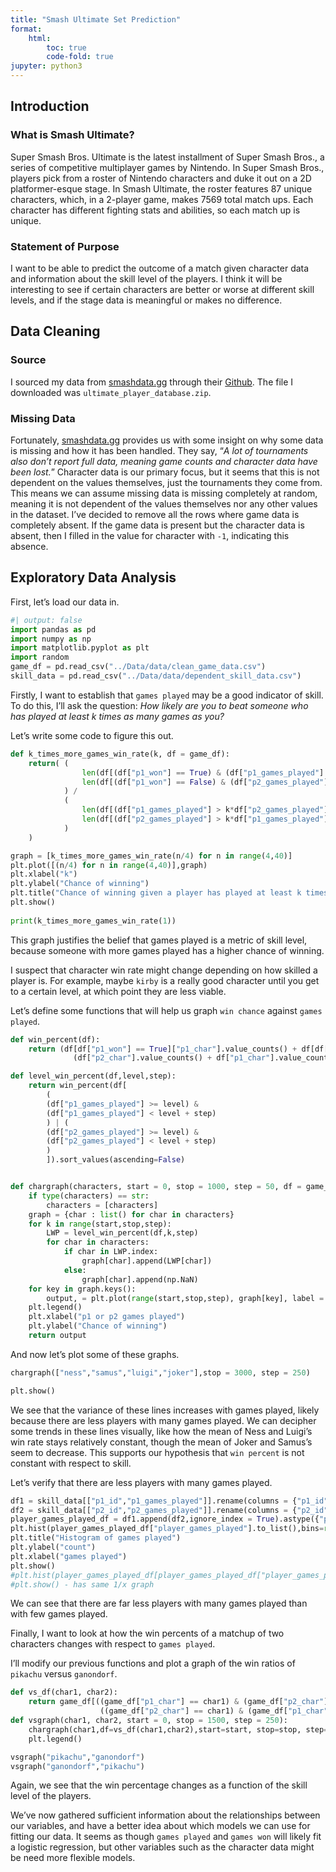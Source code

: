 ```yaml
---
title: "Smash Ultimate Set Prediction"
format:
    html:
        toc: true
        code-fold: true
jupyter: python3
---
```


## Introduction

### What is Smash Ultimate?

Super Smash Bros. Ultimate is the latest installment of Super Smash Bros., a series of competitive multiplayer games by Nintendo. In Super Smash Bros., players pick from a roster of Nintendo characters and duke it out on a 2D platformer-esque stage. In Smash Ultimate, the roster features 87 unique characters, which, in a 2-player game, makes 7569 total match ups. Each character has different fighting stats and abilities, so each match up is unique.

### Statement of Purpose

I want to be able to predict the outcome of a match given character data and information about the skill level of the players. I think it will be interesting to see if certain characters are better or worse at different skill levels, and if the stage data is meaningful or makes no difference.

## Data Cleaning

### Source

I sourced my data from [smashdata.gg](https://smashdata.gg) through their [Github](https://github.com/smashdata/ThePlayerDatabase). The file I downloaded was `ultimate_player_database.zip`.

### Missing Data

Fortunately, [smashdata.gg](https://smashdata.gg) provides us with some insight on why some data is missing and how it has been handled. They say, "*A lot of tournaments also don't report full data, meaning game counts and character data have been lost.*" Character data is our primary focus, but it seems that this is not dependent on the values themselves, just the tournaments they come from. This means we can assume missing data is missing completely at random, meaning it is not dependent of the values themselves nor any other values in the dataset. I've decided to remove all the rows where game data is completely absent. If the game data is present but the character data is absent, then I filled in the value for character with `-1`, indicating this absence.

## Exploratory Data Analysis

First, let's load our data in.
```python
#| output: false
import pandas as pd
import numpy as np
import matplotlib.pyplot as plt
import random
game_df = pd.read_csv("../Data/data/clean_game_data.csv")
skill_data = pd.read_csv("../Data/data/dependent_skill_data.csv")
```

Firstly, I want to establish that `games played` may be a good indicator of skill. To do this, I'll ask the question: *How likely are you to beat someone who has played at least k times as many games as you?*

Let's write some code to figure this out.

```python
def k_times_more_games_win_rate(k, df = game_df):
    return( (
                len(df[(df["p1_won"] == True) & (df["p1_games_played"] > k*df["p2_games_played"])]) + 
                len(df[(df["p1_won"] == False) & (df["p2_games_played"] > k*df["p1_games_played"])])
            ) /
            (
                len(df[(df["p1_games_played"] > k*df["p2_games_played"])]) + 
                len(df[(df["p2_games_played"] > k*df["p1_games_played"])])
            )
    )

graph = [k_times_more_games_win_rate(n/4) for n in range(4,40)]
plt.plot([(n/4) for n in range(4,40)],graph)
plt.xlabel("k")
plt.ylabel("Chance of winning") 
plt.title("Chance of winning given a player has played at least k times as many games as their opponent") 
plt.show()
            
print(k_times_more_games_win_rate(1))
```

This graph justifies the belief that games played is a metric of skill level, because someone with more games played has a higher chance of winning.

I suspect that character win rate might change depending on how skilled a player is. For example, maybe `kirby` is a really good character until you get to a certain level, at which point they are less viable. 

Let's define some functions that will help us graph `win chance` against `games played`.

```python
def win_percent(df):
    return (df[df["p1_won"] == True]["p1_char"].value_counts() + df[df["p1_won"] == False]["p2_char"].value_counts()) / \
              (df["p2_char"].value_counts() + df["p1_char"].value_counts())

def level_win_percent(df,level,step):
    return win_percent(df[
        (
        (df["p1_games_played"] >= level) & 
        (df["p1_games_played"] < level + step) 
        ) | (
        (df["p2_games_played"] >= level) & 
        (df["p2_games_played"] < level + step)
        )
        ]).sort_values(ascending=False)


def chargraph(characters, start = 0, stop = 1000, step = 50, df = game_df):
    if type(characters) == str:
        characters = [characters]
    graph = {char : list() for char in characters}
    for k in range(start,stop,step):
        LWP = level_win_percent(df,k,step)
        for char in characters:
            if char in LWP.index:
                graph[char].append(LWP[char])
            else:
                graph[char].append(np.NaN)
    for key in graph.keys():
        output, = plt.plot(range(start,stop,step), graph[key], label = key)
    plt.legend()
    plt.xlabel("p1 or p2 games played")
    plt.ylabel("Chance of winning")
    return output
```

And now let's plot some of these graphs.

```python
chargraph(["ness","samus","luigi","joker"],stop = 3000, step = 250)

plt.show()
```

We see that the variance of these lines increases with games played, likely because there are less players with many games played. We can decipher some trends in these lines visually, like how the mean of Ness and Luigi's win rate stays relatively constant, though the mean of Joker and Samus's seem to decrease. This supports our hypothesis that `win percent` is not constant with respect to skill.

Let's verify that there are less players with many games played.

```python
df1 = skill_data[["p1_id","p1_games_played"]].rename(columns = {"p1_id" : "player_id","p1_games_played" : "player_games_played"})
df2 = skill_data[["p2_id","p2_games_played"]].rename(columns = {"p2_id" : "player_id","p2_games_played" : "player_games_played"})
player_games_played_df = df1.append(df2,ignore_index = True).astype({"player_id" : "string", "player_games_played" : "int32"}).drop_duplicates(ignore_index=True).sort_values("player_games_played").reset_index(drop=True)
plt.hist(player_games_played_df["player_games_played"].to_list(),bins=range(0,200,5))
plt.title("Histogram of games played")
plt.ylabel("count")
plt.xlabel("games played")
plt.show()
#plt.hist(player_games_played_df[player_games_played_df["player_games_played"] >= 200]["player_games_played"].to_list(),bins=range(200,2000,50))
#plt.show() - has same 1/x graph
```

We can see that there are far less players with many games played than with few games played.

Finally, I want to look at how the win percents of a matchup of two characters changes with respect to `games played`.

I'll modify our previous functions and plot a graph of the win ratios of `pikachu` versus `ganondorf`.

```python
def vs_df(char1, char2):
    return game_df[((game_df["p1_char"] == char1) & (game_df["p2_char"] == char2)) |
                    ((game_df["p2_char"] == char1) & (game_df["p1_char"] == char2))]
def vsgraph(char1, char2, start = 0, stop = 1500, step = 250):
    chargraph(char1,df=vs_df(char1,char2),start=start, stop=stop, step=step).set_label(char1 + " win percentage vs " + char2)
    plt.legend()

vsgraph("pikachu","ganondorf")
vsgraph("ganondorf","pikachu")
```

Again, we see that the win percentage changes as a function of the skill level of the players.

We've now gathered sufficient information about the relationships between our variables, and have a better idea about which models we can use for fitting our data. It seems as though `games played` and `games won` will likely fit a logistic regression, but other variables such as the character data might be need more flexible models.
